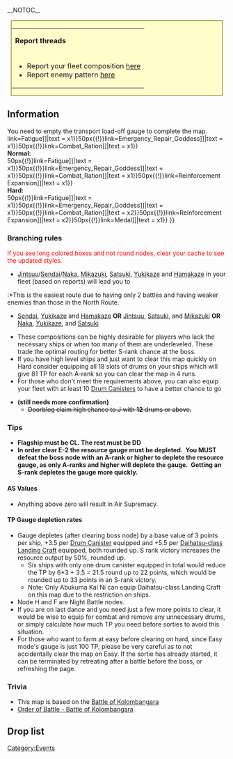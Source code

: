__NOTOC__

<div style="width:96%; border:2px solid #aa5; background:#ffc; text-align:left; margin:15px auto 20px;">
{| width="100%"
|'''Report threads'''
|-
|
*Report your fleet composition [[Thread:355312|here]]
*Report enemy pattern [[Thread:355311|here]]
|}
</div>

==Information==
You need to empty the transport load-off gauge to complete the map.
{{Infobox
|title = Battle of Cornehaikara
|kanji =  コロネハイカラ沖海戦
|romaji = Koronehaikara oki kaisen
|image = Fall_2015_E2_Banner.png
|label1 = Mechanics
|value1 = [[Event#Ship_Locking|Ship locking]] (Green)<br>[[Fall_2015_Event/Info#New_mechanic:_Transport_off-load_Gauge|Transport off-load Gauge]]
|label2 = Transport gauge
|value2 = 320 TP (Hard)<br>200 TP (Medium)<br>100 TP (Easy)
|label3 = Runs required
|value3 = Depends on the equipment you bring
|label4 = Boss
|value4 =
'''Easy:'''<br>57 HP (pre-final)<br>{{ShipBattleCardKai|Light Cruiser He-Class/Flagship}}<br>230 HP (final)<br>{{ShipBattleCardKai|Light Cruiser Princess}}<br/>
'''Normal:''' 230/290(?) HP (pre-final/final)<br>{{ShipBattleCardKai|Light Cruiser Princess/II}}<br/>
'''Hard:''' 290/330 HP<br>{{ShipBattleCardKai|Light Cruiser Princess/III}}
|label5 = Reward
|value5 =
'''Easy:'''<br>{{ItemStack|item = [[File:Food supply ship mamiya.png{{!}}50px{{!}}link=Fatigue]]|text = x1}}{{ItemStack|item = [[File:Emergency Repair Goddess 043 Card.png{{!}}50px{{!}}link=Emergency_Repair_Goddess]]|text = x1}}{{ItemStack|item = [[File:Combat Provisions.png{{!}}50px{{!}}link=Combat_Ration]]|text = x1}}<br>
'''Normal:'''<br>{{ItemStack|item = [[File:Food supply ship mamiya.png{{!}}50px{{!}}link=Fatigue]]|text = x1}}{{ItemStack|item = [[File:Emergency Repair Goddess 043 Card.png{{!}}50px{{!}}link=Emergency_Repair_Goddess]]|text = x1}}{{ItemStack|item = [[File:Combat Provisions.png{{!}}50px{{!}}link=Combat_Ration]]|text = x1}}{{ItemStack|item = [[File:Reinforcement Expansion.png{{!}}50px{{!}}link=Reinforcement Expansion]]|text = x1}}<br>
'''Hard:'''<br>{{ItemStack|item = [[File:Food supply ship mamiya.png{{!}}50px{{!}}link=Fatigue]]|text = x1}}{{ItemStack|item = [[File:Emergency Repair Goddess 043 Card.png{{!}}50px{{!}}link=Emergency_Repair_Goddess]]|text = x1}}{{ItemStack|item = [[File:Combat Provisions.png{{!}}50px{{!}}link=Combat_Ration]]|text = x2}}{{ItemStack|item = [[File:Reinforcement Expansion.png{{!}}50px{{!}}link=Reinforcement Expansion]]|text = x2}}{{ItemStack|item = [[File:Medal.png{{!}}50px{{!}}link=Medal]]|text = x1}}
}}

===Branching rules===
<span style="color:#f00;">If you see long colored boxes and not round nodes, clear your cache to see the updated styles.</span>
*[[Jintsuu]]/[[Sendai]]/[[Naka]], [[Mikazuki]], [[Satsuki]], [[Yukikaze]] and [[Hamakaze]] in your fleet (based on reports) will lead you to

<div style="padding:0px 0px 0px 50px;">{{Route
|A|#00CCFF;
|D|#FF0000;
|F|#FF0000;
|I|#00CCFF;
|J|#33aa00;
|K|#FF0000;
}}</div>

:*This is the easiest route due to having only 2 battles and having weaker enemies than those in the North Route.
* [[Sendai]], [[Yukikaze]] and [[Hamakaze]] '''OR''' [[Jintsuu]], [[Satsuki]], and [[Mikazuki]] '''OR''' [[Naka]], [[Yukikaze]], and [[Satsuki]]

<div style="padding:0px 0px 0px 50px;">{{Route
|A|#00CCFF;
|D|#FF0000;
|E|#FF0000;
|I|#00CCFF;
|J|#33aa00;
|K|#FF0000;
}}</div>

*These compositions can be highly desirable for players who lack the necessary ships or when too many of them are underleveled. These trade the optimal routing for better S-rank chance at the boss.
*If you have high level ships and just want to clear this map quickly on Hard consider equipping all 18 slots of drums on your ships which will give 81 TP for each A-rank so you can clear the map in 4 runs.
*For those who don't meet the requirements above, you can also equip your fleet with at least 10 [[Drum Canister (Transport Use)|Drum Canisters]] to have a better chance to go

<div style="padding:0px 0px 0px 50px;">{{Route
|B|#FF0000;
|E|#FF0000;
|H|#FF0000;
|I|#00CCFF;
|J|#33aa00;
|K|#FF0000;
}}</div>

*'''(still needs more confirmation) '''
**<strike>Doorblog claim high chance to J with '''12''' drums or above.</strike>

===Tips===
*'''Flagship must be CL. The rest must be DD'''
*'''In order clear E-2 the resource gauge must be depleted.  You MUST defeat the boss node with an A-rank or higher to deplete the resource gauge, as only A-ranks and higher will deplete the gauge.  Getting an S-rank depletes the gauge more quickly.'''
====AS Values====
* Anything above zero will result in Air Supremacy.
====TP Gauge depletion rates====
*Gauge depletes (after clearing boss node) by a base value of 3 points per ship, +3.5 per [[Drum Canister]] equipped and +5.5 per [[Daihatsu-class Landing Craft]] equipped, both rounded up. S rank victory increases the resource output by 50%, rounded up.
**Six ships with only one drum canister equipped in total would reduce the TP by 6*3 + 3.5 = 21.5 round up to 22 points, which would be rounded up to 33 points in an S-rank victory.
**Note: Only Abukuma Kai Ni can equip Daihatsu-class Landing Craft on this map due to the restriction on ships.
*Node H and F are Night Battle nodes.
*If you are on last dance and you need just a few more points to clear, it would be wise to equip for combat and remove any unnecessary drums, or simply calculate how much TP you need before sorties to avoid this situation.
* For those who want to farm at easy before clearing on hard, since Easy mode's gauge is just 100 TP, please be very careful as to not accidentally clear the map on Easy. If the sortie has already started, it can be terminated by retreating after a battle before the boss, or refreshing the page.

===Trivia===
*This map is based on the [https://en.wikipedia.org/wiki/Battle_of_Kolombangara Battle of Kolombangara]
*[http://www.navweaps.com/index_oob/OOB_WWII_Pacific/OOB_WWII_Kolombangara.htm Order of Battle - Battle of Kolombangara]
{{clear}}

==Drop list==
{{DropList
|nodes = A,B,C,D,E,F,H,I,J,K
|boss = K
|Agano: K/Easy
|Amatsukaze: K/Easy
|Kawakaze: F/Hard
|Maruyu: K/Easy
|Noshiro: K/Easy
|Nowaki: K/Easy
|Takanami: K/Easy
|Tanikaze: F/Hard, H/Hard, K/Easy
|Uzuki: F/Easy, H/Easy
|Hamakaze: F/Hard, K/Easy
}}

{{:Fall 2015 Event/E-2/Enemy patterns}}
[[Category:Events]]